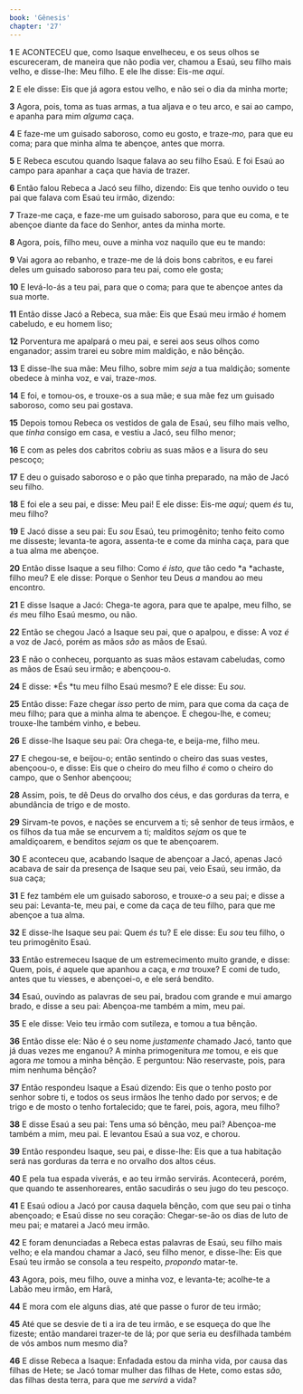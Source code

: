 ```yaml
---
book: 'Gênesis'
chapter: '27'
---
```


**1** E ACONTECEU que, como Isaque envelheceu, e os seus olhos se escureceram, de maneira que não podia ver, chamou a Esaú, seu filho mais velho, e disse-lhe: Meu filho. E ele lhe disse: Eis-me _aqui_.

**2** E ele disse: Eis que já agora estou velho, e não sei o dia da minha morte;

**3** Agora, pois, toma as tuas armas, a tua aljava e o teu arco, e sai ao campo, e apanha para mim _alguma_ caça.

**4** E faze-me um guisado saboroso, como eu gosto, e traze-_mo,_ para que eu coma; para que minha alma te abençoe, antes que morra.

**5** E Rebeca escutou quando Isaque falava ao seu filho Esaú. E foi Esaú ao campo para apanhar a caça que havia de trazer.

**6** Então falou Rebeca a Jacó seu filho, dizendo: Eis que tenho ouvido o teu pai que falava com Esaú teu irmão, dizendo:

**7** Traze-me caça, e faze-me um guisado saboroso, para que eu coma, e te abençoe diante da face do Senhor, antes da minha morte.

**8** Agora, pois, filho meu, ouve a minha voz naquilo que eu te mando:

**9** Vai agora ao rebanho, e traze-me de lá dois bons cabritos, e eu farei deles um guisado saboroso para teu pai, como ele gosta;

**10** E levá-lo-ás a teu pai, para que o coma; para que te abençoe antes da sua morte.

**11** Então disse Jacó a Rebeca, sua mãe: Eis que Esaú meu irmão _é_ homem cabeludo, e eu homem liso;

**12** Porventura me apalpará o meu pai, e serei aos seus olhos como enganador; assim trarei eu sobre mim maldição, e não bênção.

**13** E disse-lhe sua mãe: Meu filho, sobre mim _seja_ a tua maldição; somente obedece à minha voz, e vai, traze-_mos._

**14** E foi, e tomou-os, e trouxe-os a sua mãe; e sua mãe fez um guisado saboroso, como seu pai gostava.

**15** Depois tomou Rebeca os vestidos de gala de Esaú, seu filho mais velho, que _tinha_ consigo em casa, e vestiu a Jacó, seu filho menor;

**16** E com as peles dos cabritos cobriu as suas mãos e a lisura do seu pescoço;

**17** E deu o guisado saboroso e o pão que tinha preparado, na mão de Jacó seu filho.

**18** E foi ele a seu pai, e disse: Meu pai! E ele disse: Eis-me _aqui;_ quem _és_ tu, meu filho?

**19** E Jacó disse a seu pai: Eu _sou_ Esaú, teu primogênito; tenho feito como me disseste; levanta-te agora, assenta-te e come da minha caça, para que a tua alma me abençoe.

**20** Então disse Isaque a seu filho: Como _é isto, que_ tão cedo *a *achaste, filho meu? E ele disse: Porque o Senhor teu Deus _a_ mandou ao meu encontro.

**21** E disse Isaque a Jacó: Chega-te agora, para que te apalpe, meu filho, se _és_ meu filho Esaú mesmo, ou não.

**22** Então se chegou Jacó a Isaque seu pai, que o apalpou, e disse: A voz _é_ a voz de Jacó, porém as mãos _são_ as mãos de Esaú.

**23** E não o conheceu, porquanto as suas mãos estavam cabeludas, como as mãos de Esaú seu irmão; e abençoou-o.

**24** E disse: *És *tu meu filho Esaú mesmo? E ele disse: Eu _sou_.

**25** Então disse: Faze chegar _isso_ perto de mim, para que coma da caça de meu filho; para que a minha alma te abençoe. E chegou-lhe, e comeu; trouxe-lhe também vinho, e bebeu.

**26** E disse-lhe Isaque seu pai: Ora chega-te, e beija-me, filho meu.

**27** E chegou-se, e beijou-o; então sentindo o cheiro das suas vestes, abençoou-o, e disse: Eis que o cheiro do meu filho _é_ como o cheiro do campo, que o Senhor abençoou;

**28** Assim, pois, te dê Deus do orvalho dos céus, e das gorduras da terra, e abundância de trigo e de mosto.

**29** Sirvam-te povos, e nações se encurvem a ti; sê senhor de teus irmãos, e os filhos da tua mãe se encurvem a ti; malditos _sejam_ os que te amaldiçoarem, e benditos _sejam_ os que te abençoarem.

**30** E aconteceu que, acabando Isaque de abençoar a Jacó, apenas Jacó acabava de sair da presença de Isaque seu pai, veio Esaú, seu irmão, da sua caça;

**31** E fez também ele um guisado saboroso, e trouxe-_o_ a seu pai; e disse a seu pai: Levanta-te, meu pai, e come da caça de teu filho, para que me abençoe a tua alma.

**32** E disse-lhe Isaque seu pai: Quem _és_ tu? E ele disse: Eu _sou_ teu filho, o teu primogênito Esaú.

**33** Então estremeceu Isaque de um estremecimento muito grande, e disse: Quem, pois, _é_ aquele que apanhou a caça, e _ma_ trouxe? E comi de tudo, antes que tu viesses, e abençoei-o, e ele será bendito.

**34** Esaú, ouvindo as palavras de seu pai, bradou com grande e mui amargo brado, e disse a seu pai: Abençoa-me também a mim, meu pai.

**35** E ele disse: Veio teu irmão com sutileza, e tomou a tua bênção.

**36** Então disse ele: Não é o seu nome _justamente_ chamado Jacó, tanto que já duas vezes me enganou? A minha primogenitura _me_ tomou, e eis que agora _me_ tomou a minha bênção. E perguntou: Não reservaste, pois, para mim nenhuma bênção?

**37** Então respondeu Isaque a Esaú dizendo: Eis que o tenho posto por senhor sobre ti, e todos os seus irmãos lhe tenho dado por servos; e de trigo e de mosto o tenho fortalecido; que te farei, pois, agora, meu filho?

**38** E disse Esaú a seu pai: Tens uma só bênção, meu pai? Abençoa-me também a mim, meu pai. E levantou Esaú a sua voz, e chorou.

**39** Então respondeu Isaque, seu pai, e disse-lhe: Eis que a tua habitação será nas gorduras da terra e no orvalho dos altos céus.

**40** E pela tua espada viverás, e ao teu irmão servirás. Acontecerá, porém, que quando te assenhoreares, então sacudirás o seu jugo do teu pescoço.

**41** E Esaú odiou a Jacó por causa daquela bênção, com que seu pai o tinha abençoado; e Esaú disse no seu coração: Chegar-se-ão os dias de luto de meu pai; e matarei a Jacó meu irmão.

**42** E foram denunciadas a Rebeca estas palavras de Esaú, seu filho mais velho; e ela mandou chamar a Jacó, seu filho menor, e disse-lhe: Eis que Esaú teu irmão se consola a teu respeito, _propondo_ matar-te.

**43** Agora, pois, meu filho, ouve a minha voz, e levanta-te; acolhe-te a Labão meu irmão, em Harã,

**44** E mora com ele alguns dias, até que passe o furor de teu irmão;

**45** Até que se desvie de ti a ira de teu irmão, e se esqueça do que lhe fizeste; então mandarei trazer-te de lá; por que seria eu desfilhada também de vós ambos num mesmo dia?

**46** E disse Rebeca a Isaque: Enfadada estou da minha vida, por causa das filhas de Hete; se Jacó tomar mulher das filhas de Hete, como estas _são,_ das filhas desta terra, para que me _servirá_ a vida?
